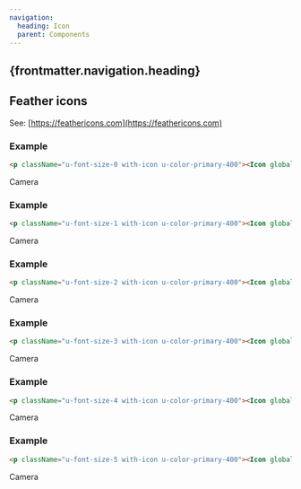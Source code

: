 ```yaml
---
navigation:
  heading: Icon
  parent: Components
---
```


## {frontmatter.navigation.heading}
## Feather icons
See: [https://feathericons.com](https://feathericons.com)

### Example
```html
<p className="u-font-size-0 with-icon u-color-primary-400"><Icon globals={globals} icon="camera" />Camera</p>
```
<p className="u-font-size-0 with-icon u-color-primary-400"><Icon globals={globals} icon="camera" />Camera</p>

### Example
```html
<p className="u-font-size-1 with-icon u-color-primary-400"><Icon globals={globals} icon="camera" />Camera</p>
```
<p className="u-font-size-1 with-icon u-color-primary-400"><Icon globals={globals} icon="camera" />Camera</p>

### Example
```html
<p className="u-font-size-2 with-icon u-color-primary-400"><Icon globals={globals} icon="camera" />Camera</p>
```
<p className="u-font-size-2 with-icon u-color-primary-400"><Icon globals={globals} icon="camera" />Camera</p>

### Example
```html
<p className="u-font-size-3 with-icon u-color-primary-400"><Icon globals={globals} icon="camera" />Camera</p>
```
<p className="u-font-size-3 with-icon u-color-primary-400"><Icon globals={globals} icon="camera" />Camera</p>

### Example
```html
<p className="u-font-size-4 with-icon u-color-primary-400"><Icon globals={globals} icon="camera" />Camera</p>
```
<p className="u-font-size-4 with-icon u-color-primary-400"><Icon globals={globals} icon="camera" />Camera</p>

### Example
```html
<p className="u-font-size-5 with-icon u-color-primary-400"><Icon globals={globals} icon="camera" />Camera</p>
```
<p className="u-font-size-5 with-icon u-color-primary-400"><Icon globals={globals} icon="camera" />Camera</p>
